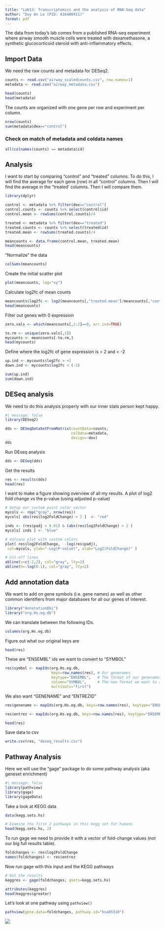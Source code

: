 ```yaml
---
title: "Lab13: Transcriptomics and the analysis of RNA-Seq data"
author: "Duy An Le (PID: A16400411)"
format: pdf
---
```


The data from today's lab comes from a published RNA-seq experiment where airway smooth muscle cells were treated with dexamethasone, a synthetic glucocorticoid steroid with anti-inflammatory effects. 

## Import Data

We need the raw counts and metadata for DESeq2. 

```r
counts <- read.csv("airway_scaledcounts.csv", row.names=1)
metadata <- read.csv("airway_metadata.csv")

head(counts)
head(metadata)
```

The counts are organized with one gene per row and experiment per column. 

```r
nrow(counts)
sum(metadata$dex=="control")
```

### Check on match of metadata and coldata names

```r
all(colnames(counts) == metadata$id)
```

## Analysis 

I want to start by comparing "control" and "treated" columns. To do this, I will find the average for each gene (row) in all "control" columns. Then I will find the average in the "treated' columns. Then I will compare them. 

```r
library(dplyr)

control <- metadata %>% filter(dex=="control")
control.counts <- counts %>% select(control$id) 
control.mean <- rowSums(control.counts)/4

treated <- metadata %>% filter(dex=="treated")
treated.counts <- counts %>% select(treated$id)
treated.mean <- rowSums(treated.counts)/4

meancounts <- data.frame(control.mean, treated.mean)
head(meancounts)
```
"Normalize" the data

```r
colSums(meancounts)
```

Create the initial scatter plot 

```r
plot(meancounts, log="xy")
```
Calculate log2fc of mean counts

```r
meancounts$log2fc <- log2(meancounts[,"treated.mean"]/meancounts[,"control.mean"])
head(meancounts)
```
Filter out genes with 0 expression 

```r
zero.vals <- which(meancounts[,1:2]==0, arr.ind=TRUE)

to.rm <- unique(zero.vals[,1])
mycounts <- meancounts[-to.rm,]
head(mycounts)
```

Define where the log2fc of gene expression is > 2 and < -2

```r
up.ind <- mycounts$log2fc > +2
down.ind <- mycounts$log2fc < (-2)

sum(up.ind)
sum(down.ind)
```

## DESeq analysis 

We need to do this analysis properly with our inner stats person kept happy. 

```r
#| message: false
library(DESeq2)
```

```r
dds <- DESeqDataSetFromMatrix(countData=counts, 
                              colData=metadata, 
                              design=~dex)
dds
```
Run DEseq analysis 

```r
dds <- DESeq(dds)
```
Get the results

```r
res <- results(dds)
head(res)
```

I want to make a figure showing overview of all my results. A plot of log2 fold change vs the p-value (using adjusted p-value)

```r
# Setup our custom point color vector 
mycols <- rep("gray", nrow(res))
mycols[ abs(res$log2FoldChange) > 2 ]  <- "red" 

inds <- (res$padj < 0.01) & (abs(res$log2FoldChange) > 2 )
mycols[ inds ] <- "blue"

# Volcano plot with custom colors 
plot( res$log2FoldChange,  -log(res$padj), 
 col=mycols, ylab="-Log(P-value)", xlab="Log2(FoldChange)" )

# Cut-off lines
abline(v=c(-2,2), col="gray", lty=2)
abline(h=-log(0.1), col="gray", lty=2)
```

## Add annotation data

We want to add on gene symbols (i.e. gene names) as well as other common identifiers from major databases for all our genes of interest. 

```r
library("AnnotationDbi")
library("org.Hs.eg.db")
```
We can translate between the following IDs. 

```r
columns(org.Hs.eg.db)
```
Figure out what our original keys are

```r
head(res)
```
These are "ENSEMBL" ids we want to convert to "SYMBOL" 

```r
res$symbol <- mapIds(org.Hs.eg.db,
                     keys=row.names(res), # Our genenames
                     keytype="ENSEMBL",   # The format of our genenames
                     column="SYMBOL",     # The new format we want to add
                     multiVals="first")
```

We also want "GENENAME" and "ENTREZID" 

```r
res$genename <- mapIds(org.Hs.eg.db, keys=row.names(res), keytype="ENSEMBL", column="GENENAME", multiVals="first")

res$entrez <- mapIds(org.Hs.eg.db, keys=row.names(res), keytype="ENSEMBL", column="ENTREZID", multiVals="first")

head(res)
```

Save data to csv

```r
write.csv(res, "deseq_results.csv")
```

## Pathway Analysis

Here we will use the "gage" package to do some pathway analysis (aka geneset enrichment)

```r
#| message: false
library(pathview)
library(gage)
library(gageData)
```

Take a look at KEGG data
```r
data(kegg.sets.hs)

# Examine the first 2 pathways in this kegg set for humans
head(kegg.sets.hs, 2)
```

To run gage we need to provide it with a vector of fold-change values (not our big full results table). 

```r
foldchanges <- res$log2FoldChange
names(foldchanges) <- res$entrez
```

Now run gage with this input and the KEGG pathways

```r
# Get the results
keggres <- gage(foldchanges, gsets=kegg.sets.hs)
```

```r
attributes(keggres)
head(keggres$greater)
```

Let's look at one pathway using `pathview()`

```r
pathview(gene.data=foldchanges, pathway.id="hsa05310")
```
![](hsa05310.pathview.png)
